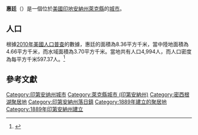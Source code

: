 {{noteTA
|G1=USState
|G2=地名
|G3=Unit
}}
{{Infobox settlement
|official_name = 惠廷
|native_name = Whiting
|settlement_type = [[城市|城市]]
|image_skyline = Whiting business district.jpg
|imagesize = 250px
|image_map = Lake County Indiana Incorporated and Unincorporated areas Whiting Highlighted 1884122.svg
|mapsize = 250px
|subdivision_type = [[世界政區索引|國家]]
|subdivision_type1 = [[美国州份|州份]]
|subdivision_type2 = [[印地安納州行政区划|縣]]
|subdivision_name = [[美国|美国]]
|subdivision_name1 = [[印地安納州|印地安納州]]
|subdivision_name2 = [[萊克縣_(印地安納州)|萊克縣]]
|elevation_ft = 587
|elevation_m = 179
|timezone = [[北美中部时区|CST]]
|area_total_km2 = 8.36
|area_land_km2 = 4.66
|area_water_km2 = 3.70
|area_total_sq_mi = 
|area_land_sq_mi = 
|area_water_sq_mi = 
|population_as_of = [[2010年美國人口普查|2010]]
|population_footnotes = 
|population_total = 4994
|population_density_km2 = auto
|population_density_sq_mi = auto
|utc_offset = -6
|coordinates = {{coord|41|40|34|N|87|29|26|W|type:city_region:US|display=inline,title}}
| coor_pinpoint = 
| coordinates_footnotes = 
|timezone_DST = CDT
|utc_offset_DST = -5
|postal_code_type = [[美國郵區編號|郵區編號]]
|postal_code = 46394
|area_code = [[北美电话区号219|219]]
|blank_name = [[地名信息系统|GNIS ID]]
|blank_info = 445988<ref name="GNIS">{{cite gnis|445988|Whiting}}</ref>
}}
'''惠廷'''（{{lang-en|Whiting}}）是一個位於[[美國|美國]][[印地安納州|印地安納州]][[萊克縣_(印地安納州)|萊克縣]]的[[城市|城市]]。

== 人口 ==
根據[[2010年美國人口普查|2010年美國人口普查]]的數據，惠廷的面積為8.36平方千米，當中陸地面積為4.66平方千米，而水域面積為3.70平方千米。當地共有人口4,994人，而人口密度為每平方千米597.37人。<ref name="GR8">{{cite web|url=http://factfinder2.census.gov|publisher=[[美国人口调查局|美国人口调查局]]|accessdate=2011-05-14|title=American FactFinder|archive-date=2013-09-11|archive-url=https://web.archive.org/web/20130911234518/http://factfinder2.census.gov/|dead-url=no}}</ref>

== 參考文獻 ==
{{reflist}}

{{萊克縣 (印地安納州)}}
{{Authority control}}

{{DEFAULTSORT:Whiting, Indiana}}
[[Category:印第安纳州城市|Category:印第安纳州城市]]
[[Category:萊克縣城市_(印第安納州)|Category:萊克縣城市 (印第安納州)]]
[[Category:密西根湖聚居地|Category:密西根湖聚居地]]
[[Category:印第安納州落日鎮|Category:印第安納州落日鎮]]
[[Category:1889年建立的聚居地|Category:1889年建立的聚居地]]
[[Category:1889年印第安納州建立|Category:1889年印第安納州建立]]

{{Indiana-geo-stub}}